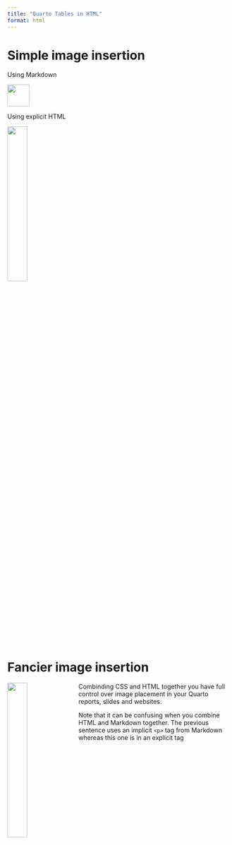 ```yaml
---
title: "Quarto Tables in HTML"
format: html
---
```


# Simple image insertion

Using Markdown

![](palmer-penguins_by-allison-horst.png){width="50px"}

Using explicit HTML

<img src="palmer-penguins_by-allison-horst.png" width="30%"/>

# Fancier image insertion

::: {.container}

<img style="float: left; margin-right: 10px;" src="palmer-penguins_by-allison-horst.png" width="30%">

Combinding CSS and HTML together you have full control over image placement in your Quarto reports, slides and websites.

<p>Note that it can be confusing when you combine HTML and Markdown together. The previous sentence uses an implicit `<p>` tag from Markdown whereas this one is in an explicit tag</p>

:::